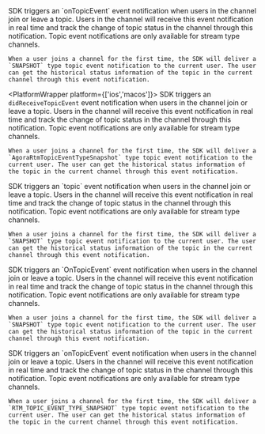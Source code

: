<PlatformWrapper platform='android'>
    <Vg k="COMPANY" /> SDK triggers an `onTopicEvent` event notification when users in the channel join or leave a topic. Users in the channel will receive this event notification in real time and track the change of topic status in the channel through this notification.
    Topic event notifications are only available for stream type channels.

    When a user joins a channel for the first time, the SDK will deliver a `SNAPSHOT` type topic event notification to the current user. The user can get the historical status information of the topic in the current channel through this event notification.
</PlatformWrapper>

<PlatformWrapper platform={['ios','macos']}>
    <Vg k="COMPANY" /> SDK triggers an `didReceiveTopicEvent` event notification when users in the channel join or leave a topic. Users in the channel will receive this event notification in real time and track the change of topic status in the channel through this notification.
    Topic event notifications are only available for stream type channels.

    When a user joins a channel for the first time, the SDK will deliver a `AgoraRtmTopicEventTypeSnapshot` type topic event notification to the current user. The user can get the historical status information of the topic in the current channel through this event notification.

</PlatformWrapper>

<PlatformWrapper platform = 'web'>
    <Vg k="COMPANY" /> SDK triggers an `topic` event notification when users in the channel join or leave a topic. Users in the channel will receive this event notification in real time and track the change of topic status in the channel through this notification.
    Topic event notifications are only available for stream type channels.

    When a user joins a channel for the first time, the SDK will deliver a `SNAPSHOT` type topic event notification to the current user. The user can get the historical status information of the topic in the current channel through this event notification.

</PlatformWrapper>
<PlatformWrapper platform='unity'>
    <Vg k="COMPANY" /> SDK triggers an `OnTopicEvent` event notification when users in the channel join or leave a topic. Users in the channel will receive this event notification in real time and track the change of topic status in the channel through this notification.
    Topic event notifications are only available for stream type channels.

    When a user joins a channel for the first time, the SDK will deliver a `SNAPSHOT` type topic event notification to the current user. The user can get the historical status information of the topic in the current channel through this event notification.

</PlatformWrapper>
<PlatformWrapper platform='linux-cpp'>
    <Vg k="COMPANY" /> SDK triggers an `onTopicEvent` event notification when users in the channel join or leave a topic. Users in the channel will receive this event notification in real time and track the change of topic status in the channel through this notification.
    Topic event notifications are only available for stream type channels.

    When a user joins a channel for the first time, the SDK will deliver a `RTM_TOPIC_EVENT_TYPE_SNAPSHOT` type topic event notification to the current user. The user can get the historical status information of the topic in the current channel through this event notification.

</PlatformWrapper>